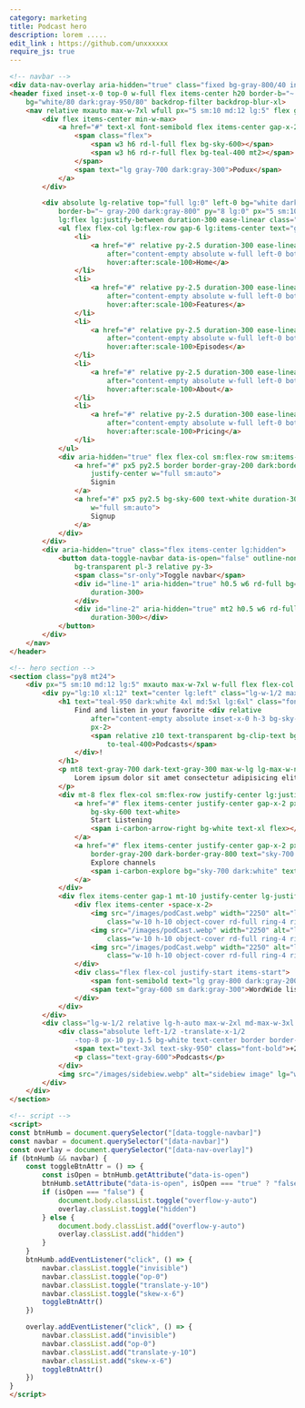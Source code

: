 ```yaml
---
category: marketing
title: Podcast hero
description: lorem .....
edit_link : https://github.com/unxxxxxx
require_js: true
---
```



```html
<!-- navbar -->
<div data-nav-overlay aria-hidden="true" class="fixed bg-gray-800/40 inset-0 z-30 hidden lg:hidden"></div>
<header fixed inset-x-0 top-0 w-full flex items-center h20 border-b="~ gray-100 dark:gray-900" z40
    bg="white/80 dark:gray-950/80" backdrop-filter backdrop-blur-xl>
    <nav relative mxauto max-w-7xl wfull px="5 sm:10 md:12 lg:5" flex gap-x-5 justify-between items-center>
        <div flex items-center min-w-max>
            <a href="#" text-xl font-semibold flex items-center gap-x-2>
                <span class="flex">
                    <span w3 h6 rd-l-full flex bg-sky-600></span>
                    <span w3 h6 rd-r-full flex bg-teal-400 mt2></span>
                </span>
                <span text="lg gray-700 dark:gray-300">Podux</span>
            </a>
        </div>

        <div absolute lg-relative top="full lg:0" left-0 bg="white dark:gray-950 lg:transparent"
            border-b="~ gray-200 dark:gray-800" py="8 lg:0" px="5 sm:10 md:12 lg:0" lg:border-none w-full
            lg:flex lg:justify-between duration-300 ease-linear class="translate-y-10 skew-x-6 op-0 invisible lg:visible lg:skew-x-0 lg:translate-y-0 lg:op-100" data-navbar>
            <ul flex flex-col lg:flex-row gap-6 lg:items-center text="gray-700 dark:gray-300" lg-w-full lg-justify-center>
                <li>
                    <a href="#" relative py-2.5 duration-300 ease-linear hover:text-sky-600
                        after="content-empty absolute w-full left-0 bottom-0 h-px rd-md origin-left ease-linear duration-300 scale-x-0 bg-sky-600"
                        hover:after:scale-100>Home</a>
                </li>
                <li>
                    <a href="#" relative py-2.5 duration-300 ease-linear hover:text-sky-600
                        after="content-empty absolute w-full left-0 bottom-0 h-px rd-md origin-left ease-linear duration-300 scale-x-0 bg-sky-600"
                        hover:after:scale-100>Features</a>
                </li>
                <li>
                    <a href="#" relative py-2.5 duration-300 ease-linear hover:text-sky-600
                        after="content-empty absolute w-full left-0 bottom-0 h-px rd-md origin-left ease-linear duration-300 scale-x-0 bg-sky-600"
                        hover:after:scale-100>Episodes</a>
                </li>
                <li>
                    <a href="#" relative py-2.5 duration-300 ease-linear hover:text-sky-600
                        after="content-empty absolute w-full left-0 bottom-0 h-px rd-md origin-left ease-linear duration-300 scale-x-0 bg-sky-600"
                        hover:after:scale-100>About</a>
                </li>
                <li>
                    <a href="#" relative py-2.5 duration-300 ease-linear hover:text-sky-600
                        after="content-empty absolute w-full left-0 bottom-0 h-px rd-md origin-left ease-linear duration-300 scale-x-0 bg-sky-600"
                        hover:after:scale-100>Pricing</a>
                </li>
            </ul>
            <div aria-hidden="true" flex flex-col sm:flex-row sm:items-center gap-4 lg:min-w-max mt="10 lg:0">
                <a href="#" px5 py2.5 border border-gray-200 dark:border-gray-800 text-sky-700 dark:text-white flex
                    justify-center w="full sm:auto">
                    Signin
                </a>
                <a href="#" px5 py2.5 bg-sky-600 text-white duration-300 ease-linear flex justify-center
                    w="full sm:auto">
                    Signup
                </a>
            </div>
        </div>
        <div aria-hidden="true" class="flex items-center lg:hidden">
            <button data-toggle-navbar data-is-open="false" outline-none border="l l-sky-100 dark:l-gray-800"
                bg-transparent pl-3 relative py-3>
                <span class="sr-only">Toggle navbar</span>
                <div id="line-1" aria-hidden="true" h0.5 w6 rd-full bg="gray-800 dark:gray-200" transition
                    duration-300>
                </div>
                <div id="line-2" aria-hidden="true" mt2 h0.5 w6 rd-full bg="gray-800 dark:gray-200" transition
                    duration-300></div>
            </button>
        </div>
    </nav>
</header>

<!-- hero section -->
<section class="py8 mt24">
    <div px="5 sm:10 md:12 lg:5" mxauto max-w-7xl w-full flex flex-col lg-flex-row lg-items-stretch gap-10>
        <div py="lg:10 xl:12" text="center lg:left" class="lg-w-1/2 max-w-2xl md-max-w-3xl mx-auto">
            <h1 text="teal-950 dark:white 4xl md:5xl lg:6xl" class="font-semibold leading-tight">
                Find and listen in your favorite <div relative
                    after="content-empty absolute inset-x-0 h-3 bg-sky-100 dark:bg-sky-950 bottom-2" inline-block
                    px-2>
                    <span relative z10 text-transparent bg-clip-text bg-gradient-to-tr from-sky-800
                        to-teal-400>Podcasts</span>
                </div>!
            </h1>
            <p mt8 text-gray-700 dark-text-gray-300 max-w-lg lg-max-w-none mx-auto>
                Lorem ipsum dolor sit amet consectetur adipisicing elit. Illum, beatae omnis ipsa magnam neque ut
            </p>
            <div mt-8 flex flex-col sm:flex-row justify-center lg:justify-start gap-4>
                <a href="#" flex items-center justify-center gap-x-2 px-5 py-2.5 border border-transparent
                    bg-sky-600 text-white>
                    Start Listening
                    <span i-carbon-arrow-right bg-white text-xl flex></span>
                </a>
                <a href="#" flex items-center justify-center gap-x-2 px-5 py-2.5 border
                    border-gray-200 dark-border-gray-800 text="sky-700 dark:white">
                    Explore channels
                    <span i-carbon-explore bg="sky-700 dark:white" text-xl></span>
                </a>
            </div>
            <div flex items-center gap-1 mt-10 justify-center lg-justify-start gap-x-3>
                <div flex items-center -space-x-2>
                    <img src="/images/podCast.webp" width="2250" alt="listener avatar"
                        class="w-10 h-10 object-cover rd-full ring-4 ring-white dark:ring-gray-950">
                    <img src="/images/podCast.webp" width="2250" alt="listener avatar"
                        class="w-10 h-10 object-cover rd-full ring-4 ring-white dark:ring-gray-950">
                    <img src="/images/podCast.webp" width="2250" alt="listener avatar"
                        class="w-10 h-10 object-cover rd-full ring-4 ring-white dark:ring-gray-950">
                </div>
                <div class="flex flex-col justify-start items-start">
                    <span font-semibold text="lg gray-800 dark:gray-200">+12k</span>
                    <span text="gray-600 sm dark:gray-300">WordWide listners</span>
                </div>
            </div>
        </div>
        <div class="lg-w-1/2 relative lg-h-auto max-w-2xl md-max-w-3xl mx-auto">
            <div class="absolute left-1/2 -translate-x-1/2 
                -top-8 px-10 py-1.5 bg-white text-center border border-gray-100 shadow-lg shadow-gray-200/40">
                <span text="text-3xl text-sky-950" class="font-bold">+25</span>
                <p class="text-gray-600">Podcasts</p>
            </div>
            <img src="/images/sidebiew.webp" alt="sidebiew image" lg="w-full h-full" object-cover>
        </div>
    </div>
</section>

<!-- script -->
<script>
const btnHumb = document.querySelector("[data-toggle-navbar]")
const navbar = document.querySelector("[data-navbar]")
const overlay = document.querySelector("[data-nav-overlay]")
if (btnHumb && navbar) {
    const toggleBtnAttr = () => {
        const isOpen = btnHumb.getAttribute("data-is-open")
        btnHumb.setAttribute("data-is-open", isOpen === "true" ? "false" : "true")
        if (isOpen === "false") {
            document.body.classList.toggle("overflow-y-auto")
            overlay.classList.toggle("hidden")
        } else {
            document.body.classList.add("overflow-y-auto")
            overlay.classList.add("hidden")
        }
    }
    btnHumb.addEventListener("click", () => {
        navbar.classList.toggle("invisible")
        navbar.classList.toggle("op-0")
        navbar.classList.toggle("translate-y-10")
        navbar.classList.toggle("skew-x-6")
        toggleBtnAttr()
    })

    overlay.addEventListener("click", () => {
        navbar.classList.add("invisible")
        navbar.classList.add("op-0")
        navbar.classList.add("translate-y-10")
        navbar.classList.add("skew-x-6")
        toggleBtnAttr()
    })
}
</script>
```